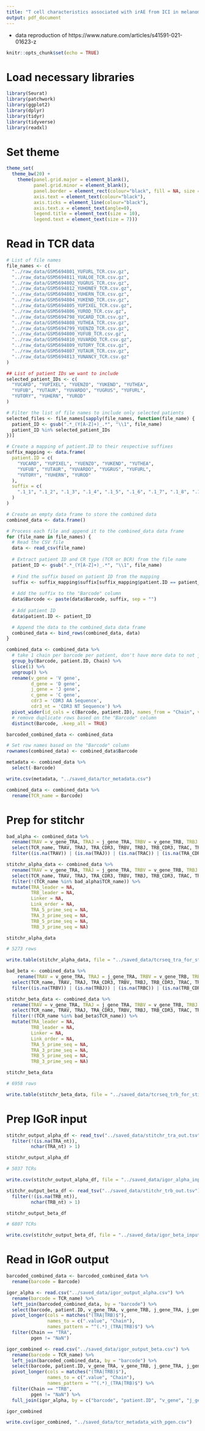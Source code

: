 ```yaml
---
title: "T cell characteristics associated with irAE from ICI in melanoma"
output: pdf_document
---
```


 - data reproduction of https://www.nature.com/articles/s41591-021-01623-z

```r
knitr::opts_chunk$set(echo = TRUE)
```

# Load necessary libraries

```r

library(Seurat)
library(patchwork)
library(ggplot2)
library(dplyr)
library(tidyr)
library(tidyverse)
library(readxl)

```

# Set theme

```r

theme_set(
  theme_bw(20) +
    theme(panel.grid.major = element_blank(),
          panel.grid.minor = element_blank(),
          panel.border = element_rect(colour="black", fill = NA, size = 1),
          axis.text = element_text(colour="black"),
          axis.ticks = element_line(colour="black"),
          axis.text.x = element_text(angle=0),
          legend.title = element_text(size = 10),
          legend.text = element_text(size = 7)))

```

# Read in TCR data

```r

# List of file names
file_names <- c(
  "../raw_data/GSM5694801_YUFURL_TCR.csv.gz",
  "../raw_data/GSM5694811_YUALOE_TCR.csv.gz",
  "../raw_data/GSM5694802_YUGRUS_TCR.csv.gz",
  "../raw_data/GSM5694812_YUHONEY_TCR.csv.gz",
  "../raw_data/GSM5694803_YUHERN_TCR.csv.gz",
  "../raw_data/GSM5694804_YUKEND_TCR.csv.gz",
  "../raw_data/GSM5694805_YUPIXEL_TCR.csv.gz",
  "../raw_data/GSM5694806_YUROD_TCR.csv.gz",
  "../raw_data/GSM5694798_YUCARD_TCR.csv.gz",
  "../raw_data/GSM5694808_YUTHEA_TCR.csv.gz",
  "../raw_data/GSM5694799_YUENZO_TCR.csv.gz",
  "../raw_data/GSM5694800_YUFUB_TCR.csv.gz",
  "../raw_data/GSM5694810_YUVARDO_TCR.csv.gz",
  "../raw_data/GSM5694809_YUTORY_TCR.csv.gz",
  "../raw_data/GSM5694807_YUTAUR_TCR.csv.gz",
  "../raw_data/GSM5694813_YUNANCY_TCR.csv.gz"
)

## List of patient IDs we want to include
selected_patient_IDs <- c(
  "YUCARD", "YUPIXEL", "YUENZO", "YUKEND", "YUTHEA", 
  "YUFUB", "YUTAUR", "YUVARDO", "YUGRUS", "YUFURL", 
  "YUTORY", "YUHERN", "YUROD"
)

# Filter the list of file names to include only selected patients
selected_files <- file_names[sapply(file_names, function(file_name) {
  patient_ID <- gsub(".*_(Y[A-Z]+)_.*", "\\1", file_name)
  patient_ID %in% selected_patient_IDs
})]

# Create a mapping of patient.ID to their respective suffixes
suffix_mapping <- data.frame(
  patient.ID = c(
    "YUCARD", "YUPIXEL", "YUENZO", "YUKEND", "YUTHEA", 
    "YUFUB", "YUTAUR", "YUVARDO", "YUGRUS", "YUFURL", 
    "YUTORY", "YUHERN", "YUROD"
  ),
  suffix = c(
    ".1_1", ".1_2", ".1_3", ".1_4", ".1_5", ".1_6", ".1_7", ".1_8", ".1_9", ".1_10", ".1_11", ".1_12", ".1_13"
  )
)

# Create an empty data frame to store the combined data
combined_data <- data.frame()

# Process each file and append it to the combined_data data frame
for (file_name in file_names) {
  # Read the CSV file
  data <- read_csv(file_name)
  
  # Extract patient ID and CR type (TCR or BCR) from the file name
  patient_ID <- gsub(".*_(Y[A-Z]+)_.*", "\\1", file_name)
  
  # Find the suffix based on patient ID from the mapping
  suffix <- suffix_mapping$suffix[suffix_mapping$patient.ID == patient_ID]
  
  # Add the suffix to the "Barcode" column
  data$Barcode <- paste(data$Barcode, suffix, sep = "")
  
  # Add patient ID
  data$patient.ID <- patient_ID

  # Append the data to the combined_data data frame
  combined_data <- bind_rows(combined_data, data)
}

combined_data <- combined_data %>%
  # take 1 chain per barcode per patient, don't have more data to not just choose randomly (like UMI count or something)
  group_by(Barcode, patient.ID, Chain) %>%
  slice(1) %>%
  ungroup() %>%
  rename(v_gene = 'V gene',
         d_gene = 'D gene',
         j_gene = 'J gene',
         c_gene = 'C gene',
         cdr3 = 'CDR3 AA Sequence',
         cdr3_nt = 'CDR3 NT Sequence') %>%
  pivot_wider(id_cols = c(Barcode, patient.ID), names_from = "Chain", values_from = c("v_gene", "d_gene", "j_gene", "c_gene", "cdr3", "cdr3_nt")) %>%
  # remove duplicate rows based on the "Barcode" column
  distinct(Barcode, .keep_all = TRUE)

barcoded_combined_data <- combined_data

# Set row names based on the "Barcode" column
rownames(combined_data) <- combined_data$Barcode

metadata <- combined_data %>%
  select(-Barcode)

write.csv(metadata, "../saved_data/tcr_metadata.csv")

combined_data <- combined_data %>%
  rename(TCR_name = Barcode)

```

# Prep for stitchr

```r

bad_alpha <- combined_data %>%
  rename(TRAV = v_gene_TRA, TRAJ = j_gene_TRA, TRBV = v_gene_TRB, TRBJ = j_gene_TRB, TRAC = c_gene_TRA, TRBC = c_gene_TRB, TRA_CDR3 = cdr3_TRA, TRB_CDR3 = cdr3_TRB) %>%
  select(TCR_name, TRAV, TRAJ, TRA_CDR3, TRBV, TRBJ, TRB_CDR3, TRAC, TRBC) %>%
  filter((is.na(TRAV)) | (is.na(TRAJ)) | (is.na(TRAC)) | (is.na(TRA_CDR3)))

stitchr_alpha_data <- combined_data %>%
  rename(TRAV = v_gene_TRA, TRAJ = j_gene_TRA, TRBV = v_gene_TRB, TRBJ = j_gene_TRB, TRAC = c_gene_TRA, TRBC = c_gene_TRB, TRA_CDR3 = cdr3_TRA, TRB_CDR3 = cdr3_TRB) %>%
  select(TCR_name, TRAV, TRAJ, TRA_CDR3, TRBV, TRBJ, TRB_CDR3, TRAC, TRBC) %>%
  filter(!(TCR_name %in% bad_alpha$TCR_name)) %>%
  mutate(TRA_leader	= NA,
         TRB_leader = NA,
         Linker = NA,
         Link_order = NA,
         TRA_5_prime_seq = NA,
         TRA_3_prime_seq = NA,
         TRB_5_prime_seq = NA,
         TRB_3_prime_seq = NA)

stitchr_alpha_data

# 5273 rows

write.table(stitchr_alpha_data, file = "../saved_data/tcrseq_tra_for_stitchr.tsv", sep = "\t", quote = FALSE, row.names = FALSE, na = "")

bad_beta <- combined_data %>%
    rename(TRAV = v_gene_TRA, TRAJ = j_gene_TRA, TRBV = v_gene_TRB, TRBJ = j_gene_TRB, TRAC = c_gene_TRA, TRBC = c_gene_TRB, TRA_CDR3 = cdr3_TRA, TRB_CDR3 = cdr3_TRB) %>%
  select(TCR_name, TRAV, TRAJ, TRA_CDR3, TRBV, TRBJ, TRB_CDR3, TRAC, TRBC) %>%
  filter((is.na(TRBV)) | (is.na(TRBJ)) | (is.na(TRBC)) | (is.na(TRB_CDR3)))

stitchr_beta_data <- combined_data %>%
  rename(TRAV = v_gene_TRA, TRAJ = j_gene_TRA, TRBV = v_gene_TRB, TRBJ = j_gene_TRB, TRAC = c_gene_TRA, TRBC = c_gene_TRB, TRA_CDR3 = cdr3_TRA, TRB_CDR3 = cdr3_TRB) %>%
  select(TCR_name, TRAV, TRAJ, TRA_CDR3, TRBV, TRBJ, TRB_CDR3, TRAC, TRBC) %>%
  filter(!(TCR_name %in% bad_beta$TCR_name)) %>%
  mutate(TRA_leader	= NA,
         TRB_leader = NA,
         Linker = NA,
         Link_order = NA,
         TRA_5_prime_seq = NA,
         TRA_3_prime_seq = NA,
         TRB_5_prime_seq = NA,
         TRB_3_prime_seq = NA)

stitchr_beta_data

# 6958 rows

write.table(stitchr_beta_data, file = "../saved_data/tcrseq_trb_for_stitchr.tsv", sep = "\t", quote = FALSE, row.names = FALSE, na = "")

```

# Prep IGoR input

```r

stitchr_output_alpha_df <- read_tsv("../saved_data/stitchr_tra_out.tsv") %>%
  filter(!(is.na(TRA_nt)),
         nchar(TRA_nt) > 1)

stitchr_output_alpha_df

# 5037 TCRs

write.csv(stitchr_output_alpha_df, file = "../saved_data/igor_alpha_input.csv", row.names = FALSE)

stitchr_output_beta_df <- read_tsv("../saved_data/stitchr_trb_out.tsv") %>%
  filter(!(is.na(TRB_nt)),
         nchar(TRB_nt) > 1)

stitchr_output_beta_df

# 6807 TCRs

write.csv(stitchr_output_beta_df, file = "../saved_data/igor_beta_input.csv", row.names = FALSE)

```

# Read in IGoR output


```r

barcoded_combined_data <- barcoded_combined_data %>%
  rename(barcode = Barcode)

igor_alpha <- read.csv("../saved_data/igor_output_alpha.csv") %>%
  rename(barcode = TCR_name) %>%
  left_join(barcoded_combined_data, by = "barcode") %>%
  select(barcode, patient.ID, v_gene_TRA, v_gene_TRB, j_gene_TRA, j_gene_TRB, c_gene_TRA, c_gene_TRB, cdr3_TRA, cdr3_TRB, pgen) %>%
  pivot_longer(cols = matches("(TRA|TRB)$"),
               names_to = c(".value", "Chain"),
               names_pattern = "^(.*)_(TRA|TRB)$") %>%
  filter(Chain == "TRA",
         pgen != "NaN")

igor_combined <- read.csv("../saved_data/igor_output_beta.csv") %>%
  rename(barcode = TCR_name) %>%
  left_join(barcoded_combined_data, by = "barcode") %>%
  select(barcode, patient.ID, v_gene_TRA, v_gene_TRB, j_gene_TRA, j_gene_TRB, c_gene_TRA, c_gene_TRB, cdr3_TRA, cdr3_TRB, pgen) %>%
  pivot_longer(cols = matches("(TRA|TRB)$"),
               names_to = c(".value", "Chain"),
               names_pattern = "^(.*)_(TRA|TRB)$") %>%
  filter(Chain == "TRB",
         pgen != "NaN") %>%
  full_join(igor_alpha, by = c("barcode", "patient.ID", "v_gene", "j_gene", "c_gene", "Chain", "pgen", "cdr3"))

igor_combined

write.csv(igor_combined, "../saved_data/tcr_metadata_with_pgen.csv")

```